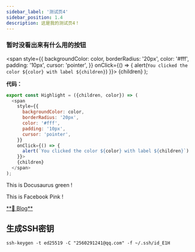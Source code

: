 ```yaml
---
sidebar_label: '测试页4'
sidebar_position: 1.4
description: 这是我的测试页4！
---
```


### 暂时没看出来有什么用的按钮
  <span
    style={{
      backgroundColor: color,
      borderRadius: '20px',
      color: '#fff',
      padding: '10px',
      cursor: 'pointer',
    }}
    onClick={() => {
      alert(`You clicked the color ${color} with label ${children}`)
    }}>
    {children}
  </span>
);

**代码：**
```js
export const Highlight = ({children, color}) => (
  <span
    style={{
      backgroundColor: color,
      borderRadius: '20px',
      color: '#fff',
      padding: '10px',
      cursor: 'pointer',
    }}
    onClick={() => {
      alert(`You clicked the color ${color} with label ${children}`)
    }}>
    {children}
  </span>
);
```

This is <Highlight color="#25c2a0">Docusaurus green</Highlight> !

This is <Highlight color="#F2BBE0">Facebook Pink</Highlight> !
<div className='flex gap-5' >
  <a href="\blog" class="source_card_button" target="_blank">**📂 Blog**</a>
</div>

<div style={{ marginBottom: '20px' }}></div>

## 生成SSH密钥
```
ssh-keygen -t ed25519 -C "2560291241@qq.com" -f ~/.ssh/id_E1H
```


